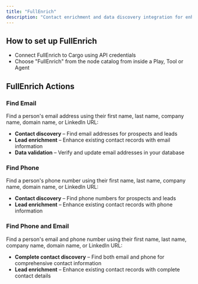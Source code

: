 ```yaml
---
title: "FullEnrich"
description: "Contact enrichment and data discovery integration for enhanced lead intelligence"
---
```


## How to set up FullEnrich
- Connect FullEnrich to Cargo using API credentials
- Choose "FullEnrich" from the node catalog from inside a Play, Tool or Agent

## FullEnrich Actions

### Find Email

Find a person's email address using their first name, last name, company name, domain name, or LinkedIn URL:
* **Contact discovery** – Find email addresses for prospects and leads
* **Lead enrichment** – Enhance existing contact records with email information
* **Data validation** – Verify and update email addresses in your database

### Find Phone

Find a person's phone number using their first name, last name, company name, domain name, or LinkedIn URL:
* **Contact discovery** – Find phone numbers for prospects and leads
* **Lead enrichment** – Enhance existing contact records with phone information

### Find Phone and Email

Find a person's email and phone number using their first name, last name, company name, domain name, or LinkedIn URL:
* **Complete contact discovery** – Find both email and phone for comprehensive contact information
* **Lead enrichment** – Enhance existing contact records with complete contact details

